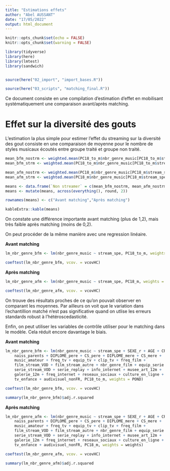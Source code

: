 ```yaml
---
title: "Estimations effets"
author: "Abel AUSSANT"
date: "17/05/2022"
output: html_document
---
```


```r
knitr::opts_chunk$set(echo = FALSE)
knitr::opts_chunk$set(warning = FALSE)

library(tidyverse)
library(here)
library(lmtest)
library(sandwich)


source(here("02_import", "import_bases.R"))

source(here("03_scripts", "matching_final.R"))


```
 Ce document consiste en une compilation d'estimation d'effet en mobilisant systématiquement une comparaison avant/après matching.
 
# Effet sur la diversité des gouts

L'estimation la plus simple pour estimer l'effet du streaming sur la diversité des gout consiste en une comparaison de moyenne pour le nombre de styles musicaux écoutés entre groupe traité et groupe non traité.

```r

mean_bfm_nostrm <- weighted.mean(PC18_to_m$nbr_genre_music[PC18_to_m$stream_spe == 0], PC18_to_m$POND[PC18_to_m$stream_spe == 0])
mean_bfm_strm <- weighted.mean(PC18_to_m$nbr_genre_music[PC18_to_m$stream_spe == 1], PC18_to_m$POND[PC18_to_m$stream_spe == 1])

mean_afm_nostrm <- weighted.mean(PC18_m$nbr_genre_music[PC18_m$stream_spe == 0], PC18_m$weights[PC18_m$stream_spe == 0])
mean_afm_strm <- weighted.mean(PC18_m$nbr_genre_music[PC18_m$stream_spe == 1], PC18_m$weights[PC18_m$stream_spe == 1])

means <- data.frame(`Non streamer` = c(mean_bfm_nostrm, mean_afm_nostrm), Streamer = c(mean_bfm_strm, mean_afm_strm))
means <- mutate(means, across(everything(), round, 2))

rownames(means) <- c("Avant matching","Après matching")

kableExtra::kable(means)
```

On constate une différence importante avant matching (plus de 1,2), mais très faible après matching (moins de 0,2). 

On peut procéder de la même manière avec une regression linéaire. 

**Avant matching**

```r
lm_nbr_genre_bfm <- lm(nbr_genre_music ~ stream_spe, PC18_to_m, weights = POND)

coeftest(lm_nbr_genre_bfm, vcov. = vcovHC)

```

**Après matching**

```r
lm_nbr_genre_afm <- lm(nbr_genre_music ~ stream_spe, PC18_m, weights = weights)

coeftest(lm_nbr_genre_afm, vcov. = vcovHC)


```

On trouve des résultats proches de ce qu'on pouvait observer en comparant les moyennes. Par ailleurs on voit que le variation dans l'echantillion matché n'est pas significative quand on utlise les erreurs standards robust à l'hétéroscedasticité.

Enfin, on peut utiliser les variables de contrôle utiliser pour le matching dans le modèle. Cela réduit encore davantage le biais.

**Avant matching**

```r
lm_nbr_genre_bfm <- lm(nbr_genre_music ~ stream_spe + SEXE_r + AGE + CRITREVENU_r + PCS_MENAGE + DIPLOME_r + 
    naiss_parents + DIPLOME_pere + CS_pere + DIPLOME_mere + CS_mere + 
    music_amateur + freq_tv + equip_tv + clip_tv + freq_film + 
    film_stream_VOD + film_stream_autre + nbr_genre_film + equip_serie + 
    serie_stream_VOD + serie_replay + info_internet + musee_art_12m + 
    galerie_12m + freq_internet + reseaux_sociaux + culture_en_ligne + 
    tv_enfance + audivisuel_nonFR, PC18_to_m, weights = POND)

coeftest(lm_nbr_genre_bfm, vcov. = vcovHC)

summary(lm_nbr_genre_bfm)$adj.r.squared


```

**Après matching**

```r
lm_nbr_genre_afm <- lm(nbr_genre_music ~ stream_spe + SEXE_r + AGE + CRITREVENU_r + PCS_MENAGE + DIPLOME_r + 
    naiss_parents + DIPLOME_pere + CS_pere + DIPLOME_mere + CS_mere + 
    music_amateur + freq_tv + equip_tv + clip_tv + freq_film + 
    film_stream_VOD + film_stream_autre + nbr_genre_film + equip_serie + 
    serie_stream_VOD + serie_replay + info_internet + musee_art_12m + 
    galerie_12m + freq_internet + reseaux_sociaux + culture_en_ligne + 
    tv_enfance + audivisuel_nonFR, PC18_m, weights = weights)

coeftest(lm_nbr_genre_afm, vcov. = vcovHC)

summary(lm_nbr_genre_afm)$adj.r.squared

```